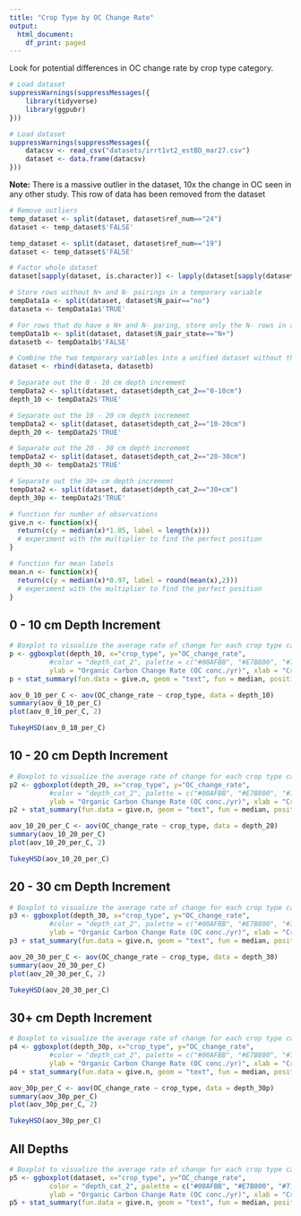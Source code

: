 ```yaml
---
title: "Crop Type by OC Change Rate"
output:
  html_document:
    df_print: paged
---
```


Look for potential differences in OC change rate by crop type category.

```r
# Load dataset
suppressWarnings(suppressMessages({
    library(tidyverse)
    library(ggpubr)
}))
```


```r
# Load dataset
suppressWarnings(suppressMessages({
    datacsv <- read_csv("datasets/irrt1vt2_estBD_mar27.csv")
    dataset <- data.frame(datacsv)
}))
```

<b>Note:</b> There is a massive outlier in the dataset, 10x the change in OC seen in any other study.  This row of data has been removed from the dataset

```r
# Remove outliers
temp_dataset <- split(dataset, dataset$ref_num=="24")
dataset <- temp_dataset$'FALSE'

temp_dataset <- split(dataset, dataset$ref_num=="19")
dataset <- temp_dataset$'FALSE'
```

```r
# Factor whole dataset
dataset[sapply(dataset, is.character)] <- lapply(dataset[sapply(dataset, is.character)], as.factor)

# Store rows without N+ and N- pairings in a temporary variable
tempData1a <- split(dataset, dataset$N_pair=="no")
dataseta <- tempData1a$'TRUE'

# For rows that do have a N+ and N- paring, store only the N- rows in a temporary variable
tempData1b <- split(dataset, dataset$N_pair_state=="N+")
datasetb <- tempData1b$'FALSE'

# Combine the two temporary variables into a unified dataset without the N+ treatments where such pairings exist in the dataset
dataset <- rbind(dataseta, datasetb)

# Separate out the 0 - 10 cm depth incrememt
tempData2 <- split(dataset, dataset$depth_cat_2=="0-10cm")
depth_10 <- tempData2$'TRUE'

# Separate out the 10 - 20 cm depth incrememt
tempData2 <- split(dataset, dataset$depth_cat_2=="10-20cm")
depth_20 <- tempData2$'TRUE'

# Separate out the 20 - 30 cm depth incrememt
tempData2 <- split(dataset, dataset$depth_cat_2=="20-30cm")
depth_30 <- tempData2$'TRUE'

# Separate out the 30+ cm depth incrememt
tempData2 <- split(dataset, dataset$depth_cat_2=="30+cm")
depth_30p <- tempData2$'TRUE'
```

```r
# function for number of observations 
give.n <- function(x){
  return(c(y = median(x)*1.05, label = length(x))) 
  # experiment with the multiplier to find the perfect position
}

# function for mean labels
mean.n <- function(x){
  return(c(y = median(x)*0.97, label = round(mean(x),2))) 
  # experiment with the multiplier to find the perfect position
}
```


## 0 - 10 cm Depth Increment

```r
# Boxplot to visualize the average rate of change for each crop type category
p <- ggboxplot(depth_10, x="crop_type", y="OC_change_rate", 
          #color = "depth_cat_2", palette = c("#00AFBB", "#E7B800", "#71f442", "#fc79e6"),
          ylab = "Organic Carbon Change Rate (OC conc./yr)", xlab = "Crop Type")
p + stat_summary(fun.data = give.n, geom = "text", fun = median, position = position_nudge(y = 0.5)) + theme(axis.text.x = element_text(angle = 60, hjust = 1))
```


```r
aov_0_10_per_C <- aov(OC_change_rate ~ crop_type, data = depth_10)
summary(aov_0_10_per_C)
plot(aov_0_10_per_C, 2)

TukeyHSD(aov_0_10_per_C)
```


## 10 - 20 cm Depth Increment

```r
# Boxplot to visualize the average rate of change for each crop type category
p2 <- ggboxplot(depth_20, x="crop_type", y="OC_change_rate", 
          #color = "depth_cat_2", palette = c("#00AFBB", "#E7B800", "#71f442", "#fc79e6"),
          ylab = "Organic Carbon Change Rate (OC conc./yr)", xlab = "Crop Type")
p2 + stat_summary(fun.data = give.n, geom = "text", fun = median, position = position_nudge(y = 0.5)) + theme(axis.text.x = element_text(angle = 60, hjust = 1))
```


```r
aov_10_20_per_C <- aov(OC_change_rate ~ crop_type, data = depth_20)
summary(aov_10_20_per_C)
plot(aov_10_20_per_C, 2)

TukeyHSD(aov_10_20_per_C)
```


## 20 - 30 cm Depth Increment

```r
# Boxplot to visualize the average rate of change for each crop type category
p3 <- ggboxplot(depth_30, x="crop_type", y="OC_change_rate", 
          #color = "depth_cat_2", palette = c("#00AFBB", "#E7B800", "#71f442", "#fc79e6"),
          ylab = "Organic Carbon Change Rate (OC conc./yr)", xlab = "Crop Type")
p3 + stat_summary(fun.data = give.n, geom = "text", fun = median, position = position_nudge(y = 0.5)) + theme(axis.text.x = element_text(angle = 60, hjust = 1))
```


```r
aov_20_30_per_C <- aov(OC_change_rate ~ crop_type, data = depth_30)
summary(aov_20_30_per_C)
plot(aov_20_30_per_C, 2)

TukeyHSD(aov_20_30_per_C)
```


## 30+ cm Depth Increment

```r
# Boxplot to visualize the average rate of change for each crop type category
p4 <- ggboxplot(depth_30p, x="crop_type", y="OC_change_rate", 
          #color = "depth_cat_2", palette = c("#00AFBB", "#E7B800", "#71f442", "#fc79e6"),
          ylab = "Organic Carbon Change Rate (OC conc./yr)", xlab = "Crop Type")
p4 + stat_summary(fun.data = give.n, geom = "text", fun = median, position = position_nudge(y = 0.5)) + theme(axis.text.x = element_text(angle = 60, hjust = 1))
```


```r
aov_30p_per_C <- aov(OC_change_rate ~ crop_type, data = depth_30p)
summary(aov_30p_per_C)
plot(aov_30p_per_C, 2)

TukeyHSD(aov_30p_per_C)
```


## All Depths

```r
# Boxplot to visualize the average rate of change for each crop type category
p5 <- ggboxplot(dataset, x="crop_type", y="OC_change_rate", 
          color = "depth_cat_2", palette = c("#00AFBB", "#E7B800", "#71f442", "#fc79e6"),
          ylab = "Organic Carbon Change Rate (OC conc./yr)", xlab = "Crop Type")
p5 + stat_summary(fun.data = give.n, geom = "text", fun = median, position = position_nudge(y = 0.5)) + theme(axis.text.x = element_text(angle = 60, hjust = 1))
```
